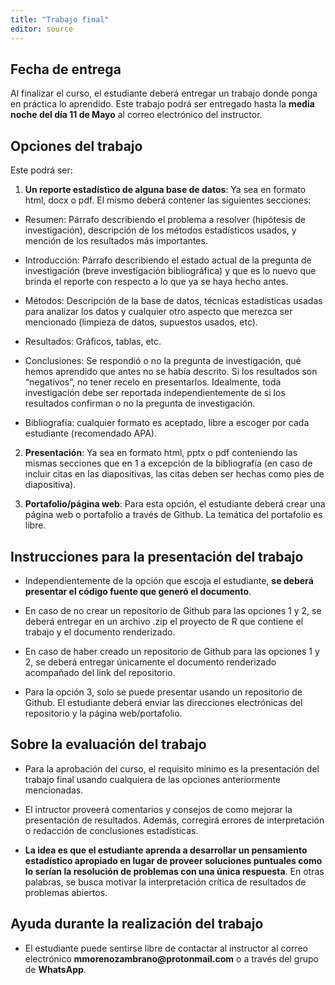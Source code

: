 ---
title: "Trabajo final"
editor: source
---

## Fecha de entrega

Al finalizar el curso, el estudiante deberá entregar un trabajo donde ponga en práctica lo aprendido. Este trabajo podrá ser entregado hasta la **media noche del día 11 de Mayo** al correo electrónico del instructor.

## Opciones del trabajo

Este podrá ser:

1.    **Un reporte estadístico de alguna base de datos**: Ya sea en formato html, docx o pdf. El mismo deberá contener las siguientes secciones:

       
-   Resumen: Párrafo describiendo el problema a resolver (hipótesis de investigación), descripción de los métodos estadísticos usados, y mención de los resultados más importantes.

-   Introducción: Párrafo describiendo el estado actual de la pregunta de investigación (breve investigación bibliográfica) y que es lo nuevo que brinda el reporte con respecto a lo que ya se haya hecho antes.

-   Métodos: Descripción de la base de datos, técnicas estadísticas usadas para analizar los datos y cualquier otro aspecto que merezca ser mencionado (limpieza de datos, supuestos usados, etc).

-   Resultados: Gráficos, tablas, etc.

-   Conclusiones: Se respondió o no la pregunta de investigación, qué hemos aprendido que antes no se había descrito. Si los resultados son "negativos", no tener recelo en presentarlos. Idealmente, toda investigación debe ser reportada independientemente de si los resultados confirman o no la pregunta de investigación.

-   Bibliografía: cualquier formato es aceptado, libre a escoger por cada estudiante (recomendado APA).

2.    **Presentación**: Ya sea en formato html, pptx o pdf conteniendo las mismas secciones que en 1 a excepción de la bibliografía (en caso de incluir citas en las diapositivas, las citas deben ser hechas como pies de diapositiva).

3.    **Portafolio/página web**: Para esta opción, el estudiante deberá crear una página web o portafolio a través de Github. La temática del portafolio es libre.

## Instrucciones para la presentación del trabajo

-   Independientemente de la opción que escoja el estudiante, **se deberá presentar el código fuente que generó el documento**.

-   En caso de no crear un repositorio de Github para las opciones 1 y 2, se deberá entregar en un archivo .zip el proyecto de R que contiene el trabajo y el documento renderizado.

-   En caso de haber creado un repositorio de Github para las opciones 1 y 2, se deberá entregar únicamente el documento renderizado acompañado del link del repositorio.

-   Para la opción 3, solo se puede presentar usando un repositorio de Github. El estudiante deberá enviar las direcciones electrónicas del repositorio y la página web/portafolio.

## Sobre la evaluación del trabajo

-   Para la aprobación del curso, el requisito mínimo es la presentación del trabajo final usando cualquiera de las opciones anteriormente mencionadas.

-   El intructor proveerá comentarios y consejos de como mejorar la presentación de resultados. Además, corregirá errores de interpretación o redacción de conclusiones estadísticas.

-   **La idea es que el estudiante aprenda a desarrollar un pensamiento estadístico apropiado en lugar de proveer soluciones puntuales como lo serían la resolución de problemas con una única respuesta**. En otras palabras, se busca motivar la interpretación crítica de resultados de problemas abiertos.

## Ayuda durante la realización del trabajo

-   El estudiante puede sentirse libre de contactar al instructor al correo electrónico **mmorenozambrano\@protonmail.com** o a través del grupo de **WhatsApp**.